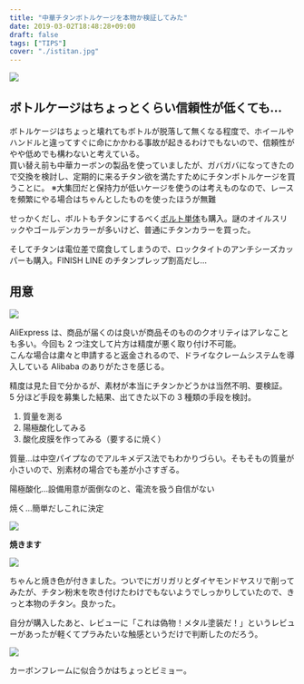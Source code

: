 ---
title: "中華チタンボトルケージを本物か検証してみた"
date: 2019-03-02T18:48:28+09:00
draft: false
tags: ["TIPS"]
cover: "./istitan.jpg"
---

![ ](./istitan.jpg)

## ボトルケージはちょっとくらい信頼性が低くても…

ボトルケージはちょっと壊れてもボトルが脱落して無くなる程度で、ホイールやハンドルと違ってすぐに命にかかわる事故が起きるわけでもないので、信頼性がやや低めでも構わないと考えている。  
買い替え前も中華カーボンの製品を使っていましたが、ガバガバになってきたので交換を検討し、定期的に来るチタン欲を満たすためにチタンボトルケージを買うことに。
※大集団だと保持力が低いケージを使うのは考えものなので、レースを頻繁にやる場合はちゃんとしたものを使ったほうが無難

せっかくだし、ボルトもチタンにするべく[ボルト単体](https://s.click.aliexpress.com/e/_dZ8icPu)も購入。謎のオイルスリックやゴールデンカラーが多いけど、普通にチタンカラーを買った。

<LinkCard url="https://s.click.aliexpress.com/e/_dZ8icPu" />

そしてチタンは電位差で腐食してしまうので、ロックタイトのアンチシーズカッパーも購入。FINISH LINE のチタンプレップ割高だし…

<Amzn asin="B001HW6QA8" />

## 用意

![ ](./burn.jpg)

AliExpress は、商品が届くのは良いが商品そのもののクオリティはアレなことも多い。今回も 2 つ注文して片方は精度が悪く取り付け不可能。  
こんな場合は粛々と申請すると返金されるので、ドライなクレームシステムを導入している Alibaba のありがたさを感じる。

精度は見た目で分かるが、素材が本当にチタンかどうかは当然不明、要検証。  
5 分ほど手段を募集した結果、出てきた以下の 3 種類の手段を検討。

1. 質量を測る
1. 陽極酸化してみる
1. 酸化皮膜を作ってみる（要するに焼く）

質量…は中空パイプなのでアルキメデス法でもわかりづらい。そもそもの質量が小さいので、別素材の場合でも差が小さすぎる。

陽極酸化…設備用意が面倒なのと、電流を扱う自信がない

焼く…簡単だしこれに決定

![ ](./burning.jpg)

**焼きます**

![ ](./istitan.jpg)

ちゃんと焼き色が付きました。ついでにガリガリとダイヤモンドヤスリで削ってみたが、チタン粉末を吹き付けたわけでもないようでしっかりしていたので、きっと本物のチタン。良かった。

自分が購入したあと、レビューに「これは偽物！メタル塗装だ！」というレビューがあったが軽くてプラみたいな触感というだけで判断したのだろう。

![ ](./installed.jpg)

カーボンフレームに似合うかはちょっとビミョー。

<Amzn asin="B001HW6QA8" />
